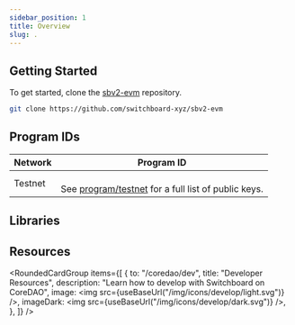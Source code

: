 ```yaml
---
sidebar_position: 1
title: Overview
slug: .
---
```



## Getting Started

To get started, clone the
[sbv2-evm](https://github.com/switchboard-xyz/sbv2-evm) repository.

```bash
git clone https://github.com/switchboard-xyz/sbv2-evm
```

## Program IDs

| **Network** | **Program ID**                                                                                                                                                |
| ----------- | ------------------------------------------------------------------------------------------------------------------------------------------------------------- |
| Testnet     | <PublicKeyButton publicKey="0xe9F5Ecb00BC437F061DF59d899F00f260740dC48" /> <br />See [program/testnet](aptos/program/testnet) for a full list of public keys. |

## Libraries


<CoreDaoSdkLibraries />

## Resources

<RoundedCardGroup
  items={[
    {
      to: "/coredao/dev",
      title: "Developer Resources",
      description: "Learn how to develop with Switchboard on CoreDAO",
      image: <img src={useBaseUrl("/img/icons/develop/light.svg")} />,
      imageDark: <img src={useBaseUrl("/img/icons/develop/dark.svg")} />,
    },
  ]}
/>
